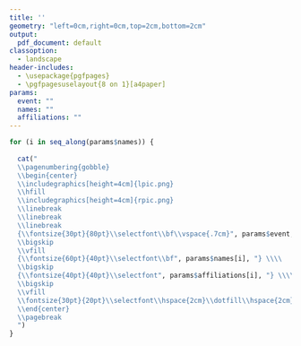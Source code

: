 ```yaml
---
title: ''
geometry: "left=0cm,right=0cm,top=2cm,bottom=2cm"
output:
  pdf_document: default
classoption: 
  - landscape
header-includes:
  - \usepackage{pgfpages}
  - \pgfpagesuselayout{8 on 1}[a4paper]
params:
  event: ""
  names: ""
  affiliations: ""
---
```


```r

for (i in seq_along(params$names)) {
  
  cat("
  \\pagenumbering{gobble}
  \\begin{center}
  \\includegraphics[height=4cm]{lpic.png}
  \\hfill
  \\includegraphics[height=4cm]{rpic.png}
  \\linebreak
  \\linebreak
  \\linebreak
  {\\fontsize{30pt}{80pt}\\selectfont\\bf\\vspace{.7cm}", params$event, "} \\\\
  \\bigskip
  \\vfill
  {\\fontsize{60pt}{40pt}\\selectfont\\bf", params$names[i], "} \\\\
  \\bigskip
  {\\fontsize{40pt}{40pt}\\selectfont", params$affiliations[i], "} \\\\
  \\bigskip
  \\vfill
  \\fontsize{30pt}{20pt}\\selectfont\\hspace{2cm}\\dotfill\\hspace{2cm}
  \\end{center}
  \\pagebreak
  ")
}
```



